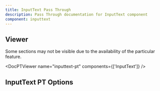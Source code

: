 ```yaml
---
title: InputText Pass Through
description: Pass Through documentation for InputText component
component: inputtext
---
```


## Viewer

Some sections may not be visible due to the availability of the particular feature.

<DocPTViewer name="inputtext-pt" components={['InputText']} />

## InputText PT Options

<DocTable name="InputText" category="pt" />
